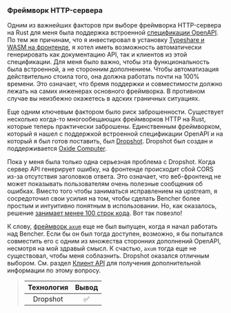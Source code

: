 ### Фреймворк HTTP-сервера

Одним из важнейших факторов при выборе фреймворка HTTP-сервера на Rust для меня была поддержка встроенной [спецификации OpenAPI][openapi spec]. По тем же причинам, что я инвестировал в установку [Typeshare и WASM на фронтенде][frontend language], я хотел иметь возможность автоматически генерировать как документацию API, так и клиентов из этой спецификации. Для меня было важно, чтобы эта функциональность была встроенной, а не сторонним дополнением. Чтобы автоматизация действительно стоила того, она должна работать почти на 100% времени. Это означает, что бремя поддержки и совместимости должно лежать на самих инженерах основного фреймворка. В противном случае вы неизбежно окажетесь в адских граничных ситуациях.

Еще одним ключевым фактором было риск заброшенности. Существует несколько когда-то многообещающих фреймворков HTTP на Rust, которые теперь практически заброшены. Единственным фреймворком, который я нашел с поддержкой встроенной спецификации OpenAPI и на который я был готов поставить, был [Dropshot][dropshot github]. Dropshot был создан и поддерживается [Oxide Computer][oxide computer].

Пока у меня была только одна серьезная проблема с Dropshot. Когда сервер API генерирует ошибку, на фронтенде происходит сбой CORS из-за отсутствия заголовков ответа. Это означает, что веб-фронтенд не может показывать пользователям очень полезные сообщения об ошибках. Вместо того чтобы заниматься исправлением на upstream, я сосредоточил свои усилия на том, чтобы сделать Bencher более простым и интуитивно понятным в использовании. Но, как оказалось, решение [занимает менее 100 строк кода][dropshot github issue 1193]. Вот так повезло!

К слову, [фреймворк `axum`][axum github] еще не был выпущен, когда я начал работать над Bencher. Если бы он был тогда доступен, возможно, я бы попытался совместить его с одним из множества сторонних дополнений OpenAPI, несмотря на мой здравый смысл. К счастью, `axum` тогда еще не существовал, чтобы меня соблазнить. Dropshot оказался отличным выбором. См. раздел [Клиент API][api client] для получения дополнительной информации по этому вопросу.

> | Технология | Вывод |
> | :--------: | :---: |
> |  Dropshot  |   ✅   |

[openapi spec]: https://swagger.io/specification/
[frontend language]: #frontend-language
[dropshot github]: https://github.com/oxidecomputer/dropshot
[oxide computer]: https://oxide.computer/
[dropshot github issue 1193]: https://github.com/oxidecomputer/dropshot/pull/1193
[axum github]: https://github.com/tokio-rs/axum
[api client]: #api-client